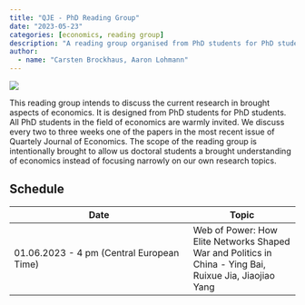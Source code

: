 ```yaml
---
title: "QJE - PhD Reading Group"
date: "2023-05-23"
categories: [economics, reading group]
description: "A reading group organised from PhD students for PhD students."
author:
  - name: "Carsten Brockhaus, Aaron Lohmann"
---
```


![](foto-reading-group.jpg)

This reading group intends to discuss the current research in brought aspects of economics. It is designed from PhD students for PhD students. All PhD students in the field of economics are warmly invited. We discuss every two to three weeks one of the papers in the most recent issue of Quartely Journal of Economics. The scope of the reading group is intentionally brought to allow us doctoral students a brought understanding of economics instead of focusing narrowly on our own research topics.

## Schedule

| Date                                      | Topic                                                                                                   |
|---------------------------------------------|---------------------------|
| 01.06.2023 - 4 pm (Central European Time) | Web of Power: How Elite Networks Shaped War and Politics in China - Ying Bai, Ruixue Jia, Jiaojiao Yang |

